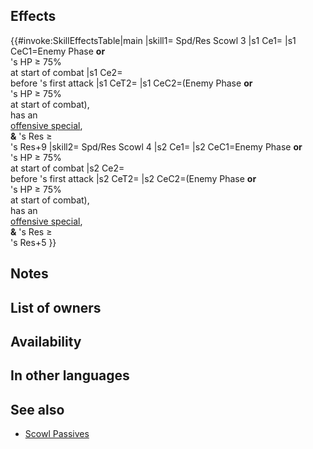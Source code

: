 {{Passive
|name=Spd/Res Scowl
|type=A
|exclusive=0
|canUseWeapon={{WeaponList|Dragonstone}}
|canUseMove={{MoveList|All}}
|properties=random_owner
|1name=Spd/Res Scowl 1
|alt1name=Spd Res Scowl 1
|1tagid=SID_速さ魔防の竜眼1
|1effect=If foe initiates combat or foe's HP ≥ 75% at start of combat, grants Spd/Res+2 to unit during combat, and also, if foe's attack can trigger foe's Special and unit's Res ≥ foe's Res+15 during combat, inflicts Special cooldown count+1 on foe before foe's first attack. (Cannot exceed the foe's maximum Special cooldown.)
|1cost=60
|1required=-
|1promotionTier=1
|1promotionRarity=4
|2name=Spd/Res Scowl 2
|alt2name=Spd Res Scowl 2
|2tagid=SID_速さ魔防の竜眼2
|2effect=If foe initiates combat or foe's HP ≥ 75% at start of combat, grants Spd/Res+4 to unit during combat, and also, if foe's attack can trigger foe's Special and unit's Res ≥ foe's Res+12 during combat, inflicts Special cooldown count+1 on foe before foe's first attack. (Cannot exceed the foe's maximum Special cooldown.)
|2cost=120
|2promotionTier=1
|2promotionRarity=5
|3name=Spd/Res Scowl 3
|alt3name=Spd Res Scowl 3
|3tagid=SID_速さ魔防の竜眼3
|3effect=If foe initiates combat or foe's HP ≥ 75% at start of combat, grants Spd/Res+6 to unit during combat, and also, if foe's attack can trigger foe's Special and unit's Res ≥ foe's Res+9 during combat, inflicts Special cooldown count+1 on foe before foe's first attack. (Cannot exceed the foe's maximum Special cooldown.)
|3cost=240
|3next=-
|4name=Spd/Res Scowl 4
|alt4name=Spd Res Scowl 4
|4tagid=SID_速さ魔防の竜眼4
|4effect=If foe initiates combat or foe's HP ≥ 75% at start of combat, grants Spd/Res+7 to unit during combat, and also, if foe's attack can trigger foe's Special and unit's Res ≥ foe's Res+5 during combat, inflicts Special cooldown count+1 on foe before foe's first attack. (Cannot exceed the foe's maximum Special cooldown.)
|4cost=300
}}
==Effects==
{{#invoke:SkillEffectsTable|main
|skill1={{Si|Spd/Res Scowl 3}} Spd/Res Scowl 3
|s1 Ce1={{Eft|Temporary buffs|Spd/Res|6}}
|s1 CeC1=Enemy Phase '''or'''<br>{{Tgt|Foe}}'s HP ≥ 75%<br>at start of combat
|s1 Ce2={{Eft|Increase Cooldown|1}}<br>before {{Tgt|Foe}}'s first attack
|s1 CeT2={{Tgt|Foe}}
|s1 CeC2=(Enemy Phase '''or'''<br>{{Tgt|Foe}}'s HP ≥ 75%<br>at start of combat),<br>{{Tgt|Foe}} has an<br>[[offensive special]],<br>'''&''' {{Tgt|Unit}}'s Res ≥<br>{{Tgt|Foe}}'s Res+9
|skill2={{Si|Spd/Res Scowl 4}} Spd/Res Scowl 4
|s2 Ce1={{Eft|Temporary buffs|Spd/Res|7}}
|s2 CeC1=Enemy Phase '''or'''<br>{{Tgt|Foe}}'s HP ≥ 75%<br>at start of combat
|s2 Ce2={{Eft|Increase Cooldown|1}}<br>before {{Tgt|Foe}}'s first attack
|s2 CeT2={{Tgt|Foe}}
|s2 CeC2=(Enemy Phase '''or'''<br>{{Tgt|Foe}}'s HP ≥ 75%<br>at start of combat),<br>{{Tgt|Foe}} has an<br>[[offensive special]],<br>'''&''' {{Tgt|Unit}}'s Res ≥<br>{{Tgt|Foe}}'s Res+5
}}
==Notes==
{{IfFoeInitiates}}
{{Temporary buffs}}
{{CombatCooldownCount|+1}}
==List of owners==
{{Skill Hero List}}
==Availability==
{{PassiveFocusList}}
{{PassiveDistributionList}}
{{PassiveCombatManualList}}
==In other languages==
{{OtherLanguages
|english=Spd/Res Scowl
|japanese=速さ魔防の竜眼
|german=Ges./Res.-Blick
|spanishEU=Miedo Vel/Res
|spanishLA=Ceño Vel./Res.
|french=Rictus Vit/Rés
|italian=Cipiglio Vel/Res
|chineseTW=速度魔防的龍眼
|portuguese=Carranca V/R
}}
==See also==
{{See also skills|cond=Description LIKE '%if foe_s attack can trigger%inflicts Special cooldown count+%on foe before foe_s first attack%' AND Exclusive='1'}}
* [[Scowl Passives]]
{{Passives Navbox|A}}